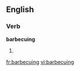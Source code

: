 
==English==

===Verb===
'''barbecuing'''

# {{present participle of|[[barbecue]]}}

[[fr:barbecuing]]
[[vi:barbecuing]]